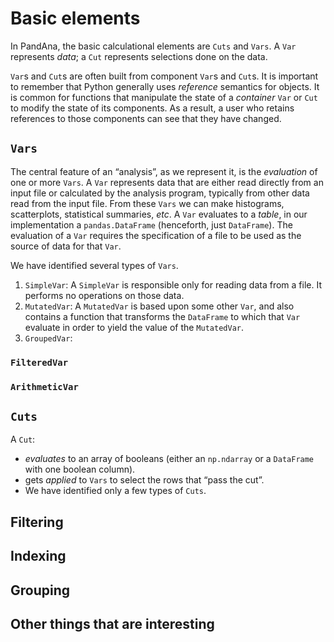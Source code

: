 # Basic elements

In PandAna, the basic calculational elements are `Cuts` and `Vars`.
A `Var` represents *data*; a `Cut` represents selections done on the data.

`Var`s and `Cut`s are often built from component `Var`s and `Cut`s.
It is important to remember that Python generally uses *reference* semantics for objects.
It is common for functions that manipulate the state of a *container* `Var` or `Cut` to modify the state of its components.
As a result, a user who retains references to those components can see that they have changed.

## `Vars`

The central feature of an "analysis", as we represent it, is the *evaluation* of one or more `Vars`.
A `Var` represents data that are either read directly from an input file or calculated by the analysis program, typically from other data read from the input file.
From these `Vars` we can make histograms, scatterplots, statistical summaries, *etc*.
A `Var` evaluates to a *table*, in our implementation a `pandas.DataFrame` (henceforth, just `DataFrame`).
The evaluation of a `Var` requires the specification of a file to be used as the source of data for that `Var`.

We have identified several types of `Vars`.

#. `SimpleVar`: A `SimpleVar` is responsible only for reading data from a file.
It performs no operations on those data.
#. `MutatedVar`: A `MutatedVar` is based upon some other `Var`, and also contains a function that transforms the `DataFrame` to which that `Var` evaluate in order to yield the value of the `MutatedVar`.
#. `GroupedVar`:


### `FilteredVar`

### `ArithmeticVar`
    
## `Cuts`

A `Cut`:

  * *evaluates* to an array of booleans (either an `np.ndarray` or a `DataFrame` with one boolean column).
  * gets *applied* to `Vars` to select the rows that "pass the cut".
  * We have identified only a few types of `Cuts`.
  
## Filtering

## Indexing

## Grouping

## Other things that are interesting
